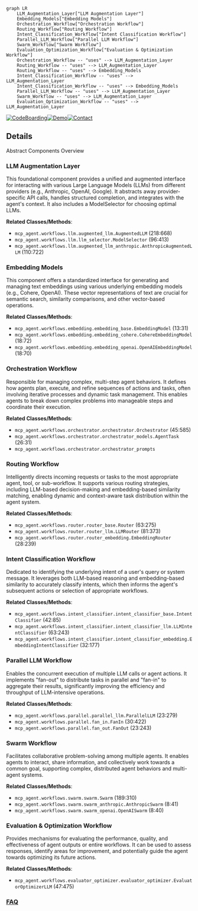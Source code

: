 ```mermaid
graph LR
    LLM_Augmentation_Layer["LLM Augmentation Layer"]
    Embedding_Models["Embedding Models"]
    Orchestration_Workflow["Orchestration Workflow"]
    Routing_Workflow["Routing Workflow"]
    Intent_Classification_Workflow["Intent Classification Workflow"]
    Parallel_LLM_Workflow["Parallel LLM Workflow"]
    Swarm_Workflow["Swarm Workflow"]
    Evaluation_Optimization_Workflow["Evaluation & Optimization Workflow"]
    Orchestration_Workflow -- "uses" --> LLM_Augmentation_Layer
    Routing_Workflow -- "uses" --> LLM_Augmentation_Layer
    Routing_Workflow -- "uses" --> Embedding_Models
    Intent_Classification_Workflow -- "uses" --> LLM_Augmentation_Layer
    Intent_Classification_Workflow -- "uses" --> Embedding_Models
    Parallel_LLM_Workflow -- "uses" --> LLM_Augmentation_Layer
    Swarm_Workflow -- "uses" --> LLM_Augmentation_Layer
    Evaluation_Optimization_Workflow -- "uses" --> LLM_Augmentation_Layer
```

[![CodeBoarding](https://img.shields.io/badge/Generated%20by-CodeBoarding-9cf?style=flat-square)](https://github.com/CodeBoarding/GeneratedOnBoardings)[![Demo](https://img.shields.io/badge/Try%20our-Demo-blue?style=flat-square)](https://www.codeboarding.org/demo)[![Contact](https://img.shields.io/badge/Contact%20us%20-%20contact@codeboarding.org-lightgrey?style=flat-square)](mailto:contact@codeboarding.org)

## Details

Abstract Components Overview

### LLM Augmentation Layer
This foundational component provides a unified and augmented interface for interacting with various Large Language Models (LLMs) from different providers (e.g., Anthropic, OpenAI, Google). It abstracts away provider-specific API calls, handles structured completion, and integrates with the agent's context. It also includes a ModelSelector for choosing optimal LLMs.


**Related Classes/Methods**:

- `mcp_agent.workflows.llm.augmented_llm.AugmentedLLM` (218:668)
- `mcp_agent.workflows.llm.llm_selector.ModelSelector` (96:413)
- `mcp_agent.workflows.llm.augmented_llm_anthropic.AnthropicAugmentedLLM` (110:722)


### Embedding Models
This component offers a standardized interface for generating and managing text embeddings using various underlying embedding models (e.g., Cohere, OpenAI). These vector representations of text are crucial for semantic search, similarity comparisons, and other vector-based operations.


**Related Classes/Methods**:

- `mcp_agent.workflows.embedding.embedding_base.EmbeddingModel` (13:31)
- `mcp_agent.workflows.embedding.embedding_cohere.CohereEmbeddingModel` (18:72)
- `mcp_agent.workflows.embedding.embedding_openai.OpenAIEmbeddingModel` (18:70)


### Orchestration Workflow
Responsible for managing complex, multi-step agent behaviors. It defines how agents plan, execute, and refine sequences of actions and tasks, often involving iterative processes and dynamic task management. This enables agents to break down complex problems into manageable steps and coordinate their execution.


**Related Classes/Methods**:

- `mcp_agent.workflows.orchestrator.orchestrator.Orchestrator` (45:585)
- `mcp_agent.workflows.orchestrator.orchestrator_models.AgentTask` (26:31)
- `mcp_agent.workflows.orchestrator.orchestrator_prompts`


### Routing Workflow
Intelligently directs incoming requests or tasks to the most appropriate agent, tool, or sub-workflow. It supports various routing strategies, including LLM-based decision-making and embedding-based similarity matching, enabling dynamic and context-aware task distribution within the agent system.


**Related Classes/Methods**:

- `mcp_agent.workflows.router.router_base.Router` (63:275)
- `mcp_agent.workflows.router.router_llm.LLMRouter` (81:373)
- `mcp_agent.workflows.router.router_embedding.EmbeddingRouter` (28:239)


### Intent Classification Workflow
Dedicated to identifying the underlying intent of a user's query or system message. It leverages both LLM-based reasoning and embedding-based similarity to accurately classify intents, which then informs the agent's subsequent actions or selection of appropriate workflows.


**Related Classes/Methods**:

- `mcp_agent.workflows.intent_classifier.intent_classifier_base.IntentClassifier` (42:85)
- `mcp_agent.workflows.intent_classifier.intent_classifier_llm.LLMIntentClassifier` (63:243)
- `mcp_agent.workflows.intent_classifier.intent_classifier_embedding.EmbeddingIntentClassifier` (32:177)


### Parallel LLM Workflow
Enables the concurrent execution of multiple LLM calls or agent actions. It implements "fan-out" to distribute tasks in parallel and "fan-in" to aggregate their results, significantly improving the efficiency and throughput of LLM-intensive operations.


**Related Classes/Methods**:

- `mcp_agent.workflows.parallel.parallel_llm.ParallelLLM` (23:279)
- `mcp_agent.workflows.parallel.fan_in.FanIn` (30:422)
- `mcp_agent.workflows.parallel.fan_out.FanOut` (23:243)


### Swarm Workflow
Facilitates collaborative problem-solving among multiple agents. It enables agents to interact, share information, and collectively work towards a common goal, supporting complex, distributed agent behaviors and multi-agent systems.


**Related Classes/Methods**:

- `mcp_agent.workflows.swarm.swarm.Swarm` (189:310)
- `mcp_agent.workflows.swarm.swarm_anthropic.AnthropicSwarm` (8:41)
- `mcp_agent.workflows.swarm.swarm_openai.OpenAISwarm` (8:40)


### Evaluation & Optimization Workflow
Provides mechanisms for evaluating the performance, quality, and effectiveness of agent outputs or entire workflows. It can be used to assess responses, identify areas for improvement, and potentially guide the agent towards optimizing its future actions.


**Related Classes/Methods**:

- `mcp_agent.workflows.evaluator_optimizer.evaluator_optimizer.EvaluatorOptimizerLLM` (47:475)




### [FAQ](https://github.com/CodeBoarding/GeneratedOnBoardings/tree/main?tab=readme-ov-file#faq)
